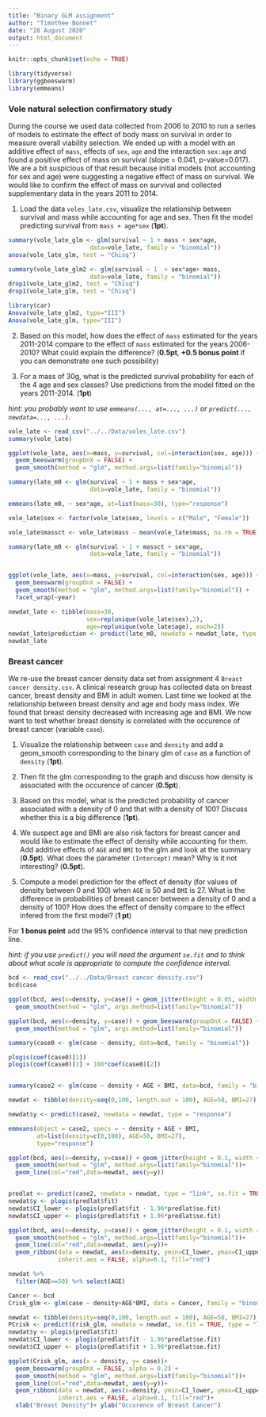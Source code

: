 ```yaml
---
title: "Binary GLM assignment"
author: "Timothee Bonnet"
date: "28 August 2020"
output: html_document
---
```


```r
knitr::opts_chunk$set(echo = TRUE)
```

```r
library(tidyverse)
library(ggbeeswarm)
library(emmeans)
```

### Vole natural selection confirmatory study

During the course we used data collected from 2006 to 2010 to run a series of models to estimate the effect of body mass on survival in order to measure overall viability selection. We ended up with a model with an additive effect of `mass`, effects of `sex`, `age` and the interaction `sex:age` and found a positive effect of mass on survival (slope = 0.041, p-value=0.017). We are a bit suspicious of that result because initial models (not accounting for sex and age) were suggesting a negative effect of mass on survival. 
We would like to confirm the effect of mass on survival and collected supplementary data in the years 2011 to 2014.

1. Load the data `voles_late.csv`, visualize the relationship between survival and mass while accounting for age and sex. Then fit the model predicting survival from `mass + age*sex` (**1pt**). 

```r
summary(vole_late_glm <- glm(survival ~ 1 + mass + sex*age,
                       data=vole_late, family = "binomial"))
anova(vole_late_glm, test = "Chisq")

summary(vole_late_glm2 <- glm(survival ~ 1  + sex*age+ mass,
                       data=vole_late, family = "binomial"))
drop1(vole_late_glm2, test = "Chisq")
drop1(vole_late_glm, test = "Chisq")

library(car)
Anova(vole_late_glm2, type="III")
Anova(vole_late_glm, type="III")
```


2. Based on this model, how does the effect of `mass` estimated for the years 2011-2014 compare to the effect of `mass` estimated for the years 2006-2010? What could explain the difference? (**0.5pt**, **+0.5 bonus point** if you can demonstrate one such possibility)

3. For a mass of 30g, what is the predicted survival probability for each of the 4 age and sex classes? Use predictions from the model fitted on the years 2011-2014. (**1pt**)

*hint: you probably want to use `emmeans(..., at=..., ...)` or `predict(..., newdata=..., ...)`.*

```r
vole_late <- read_csv("../../Data/voles_late.csv")
summary(vole_late)
```

```r
ggplot(vole_late, aes(x=mass, y=survival, col=interaction(sex, age))) +
  geom_beeswarm(groupOnX = FALSE) +
  geom_smooth(method = "glm", method.args=list(family="binomial"))

summary(late_m0 <- glm(survival ~ 1 + mass + sex*age,
                       data=vole_late, family = "binomial"))

emmeans(late_m0, ~ sex*age, at=list(mass=30), type="response")

vole_late$sex <- factor(vole_late$sex, levels = c("Male", "Female"))

vole_late$massct <- vole_late$mass - mean(vole_late$mass, na.rm = TRUE)

summary(late_m0 <- glm(survival ~ 1 + massct + sex*age,
                       data=vole_late, family = "binomial"))


ggplot(vole_late, aes(x=mass, y=survival, col=interaction(sex, age))) +
  geom_beeswarm(groupOnX = FALSE) +
  geom_smooth(method = "glm", method.args=list(family="binomial")) +
  facet_wrap(~year)

newdat_late <- tibble(mass=30,
                      sex=rep(unique(vole_late$sex),2), 
                      age=rep(unique(vole_late$age), each=2))
newdat_late$prediction <- predict(late_m0, newdata = newdat_late, type = "response")
newdat_late
```


### Breast cancer

We re-use the breast cancer density data set from assignment 4 `Breast cancer density.csv`.
A clinical research group has collected data on breast cancer, breast density and BMI in adult women. Last time we looked at the relationship between breast density and age and body mass index. We found that breast density decreased with increasing age and BMI. We now want to test whether breast density is correlated with the occurence of breast cancer (variable `case`).

1. Visualize the relationship between `case` and `density` and add a geom_smooth corresponding to the binary glm of `case` as a function of `density` (**1pt**).

2. Then fit the glm corresponding to the graph and discuss how density is associated with the occurence of cancer (**0.5pt**). 

3. Based on this model, what is the predicted probability of cancer associated with a density of 0 and that with a density of 100? Discuss whether this is a big difference (**1pt**).

4. We suspect age and BMI are also risk factors for breast cancer and would like to estimate the effect of density while accounting for them. Add additive effects of `AGE` and `BMI` to the glm and look at the summary (**0.5pt**). What does the parameter `(Intercept)` mean? Why is it not interesting? (**0.5pt**).

5. Compute a model prediction for the effect of density (for values of density between 0 and 100) when `AGE` is 50 and `BMI` is 27. What is the difference in probabilities of breast cancer between a density of 0 and a density of 100? How does the effect of density compare to the effect infered from the first model? (**1 pt**)

For **1 bonus point** add the 95% confidence interval to that new prediction line. 

*hint: if you use `predict()` you will need the argument `se.fit` and to think about what scale is appropriate to compute the confidence interval.*



```r
bcd <- read_csv("../../Data/Breast cancer density.csv")
bcd$case

ggplot(bcd, aes(x=density, y=case)) + geom_jitter(height = 0.05, width = 1, alpha=0.2) +
  geom_smooth(method = "glm", args.method=list(family="binomial"))

ggplot(bcd, aes(x=density, y=case)) + geom_beeswarm(groupOnX = FALSE) +
  geom_smooth(method = "glm", args.method=list(family="binomial"))

summary(case0 <- glm(case ~ density, data=bcd, family = "binomial"))

plogis(coef(case0)[1])
plogis(coef(case0)[1] + 100*coef(case0)[2])


summary(case2 <- glm(case ~ density + AGE + BMI, data=bcd, family = "binomial"))

newdat <- tibble(density=seq(0,100, length.out = 100), AGE=50, BMI=27)

newdat$y <- predict(case2, newdata = newdat, type = "response")

emmeans(object = case2, specs = ~ density + AGE + BMI,
        at=list(density=c(0,100), AGE=50, BMI=27),
        type="response")

ggplot(bcd, aes(x=density, y=case)) + geom_jitter(height = 0.1, width = 0) +
  geom_smooth(method = "glm", method.args=list(family="binomial"))+
  geom_line(col="red",data=newdat, aes(y=y))


predlat <- predict(case2, newdata = newdat, type = "link", se.fit = TRUE)
newdat$y <- plogis(predlat$fit)
newdat$CI_lower <- plogis(predlat$fit - 1.96*predlat$se.fit)
newdat$CI_upper <- plogis(predlat$fit + 1.96*predlat$se.fit)

ggplot(bcd, aes(x=density, y=case)) + geom_jitter(height = 0.1, width = 0) +
  geom_smooth(method = "glm", method.args=list(family="binomial"))+
  geom_line(col="red",data=newdat, aes(y=y))+
  geom_ribbon(data = newdat, aes(x=density, ymin=CI_lower, ymax=CI_upper),
              inherit.aes = FALSE, alpha=0.1, fill="red")

newdat %>%
  filter(AGE==50) %>% select(AGE)


```


```r
Cancer <- bcd
Crisk_glm <- glm(case ~ density+AGE*BMI, data = Cancer, family = "binomial")

newdat <- tibble(density=seq(0,100, length.out = 100), AGE=50, BMI=27)
PCrisk <- predict(Crisk_glm, newdata = newdat, se.fit = TRUE, type = "link")
newdat$y <- plogis(predlat$fit)
newdat$CI_lower <- plogis(predlat$fit - 1.96*predlat$se.fit)
newdat$CI_upper <- plogis(predlat$fit + 1.96*predlat$se.fit)

ggplot(Crisk_glm, aes(x = density, y= case))+ 
  geom_beeswarm(groupOnX = FALSE, alpha = 0.2) + 
  geom_smooth(method = "glm", method.args=list(family="binomial"))+
  geom_line(col="red",data=newdat, aes(y=y))+
  geom_ribbon(data = newdat, aes(x=density, ymin=CI_lower, ymax=CI_upper),
              inherit.aes = FALSE, alpha=0.1, fill="red")+
  xlab("Breast Density")+ ylab("Occurence of Breast Cancer")
```

